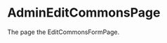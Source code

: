 
<Meta
  title="pages/AdminEditCommonsPage"
  component={AdminEditCommonsPage}
/>

# AdminEditCommonsPage
The page the EditCommonsFormPage. 

<Canvas>
  <Story name="Default">
    <AdminEditCommonsPage />
  </Story>
</Canvas>